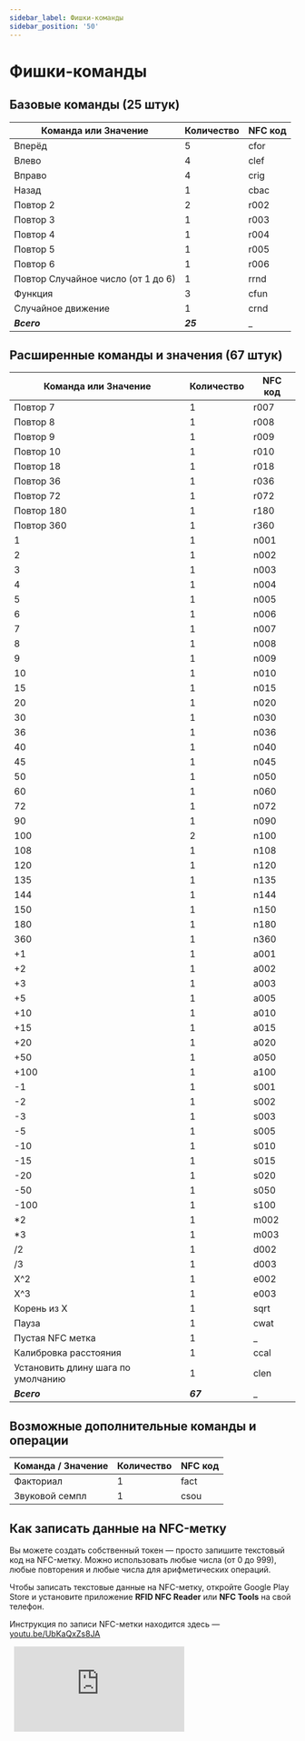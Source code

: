 ```yaml
---
sidebar_label: Фишки-команды
sidebar_position: '50'
---
```


# Фишки-команды

## **Базовые команды (25 штук)**

Команда или Значение | Количество | NFC код
--- | --- | ---
Вперёд | 5 | cfor
Влево | 4 | clef
Вправо | 4 | crig
Назад | 1 | cbac
Повтор 2 | 2 | r002
Повтор 3 | 1 | r003
Повтор 4 | 1 | r004
Повтор 5 | 1 | r005
Повтор 6 | 1 | r006
Повтор Случайное число (от 1 до 6) | 1 | rrnd
Функция | 3 | cfun
Случайное движение | 1 | crnd
***Всего*** | ***25*** | _

## **Расширенные команды и значения (67 штук)**

Команда или Значение | Количество | NFC код
--- | --- | ---
Повтор 7 | 1 | r007
Повтор 8 | 1 | r008
Повтор 9 | 1 | r009
Повтор 10 | 1 | r010
Повтор 18 | 1 | r018
Повтор 36 | 1 | r036
Повтор 72 | 1 | r072
Повтор 180 | 1 | r180
Повтор 360 | 1 | r360
1 | 1 | n001
2 | 1 | n002
3 | 1 | n003
4 | 1 | n004
5 | 1 | n005
6 | 1 | n006
7 | 1 | n007
8 | 1 | n008
9 | 1 | n009
10 | 1 | n010
15 | 1 | n015
20 | 1 | n020
30 | 1 | n030
36 | 1 | n036
40 | 1 | n040
45 | 1 | n045
50 | 1 | n050
60 | 1 | n060
72 | 1 | n072
90 | 1 | n090
100 | 2 | n100
108 | 1 | n108
120 | 1 | n120
135 | 1 | n135
144 | 1 | n144
150 | 1 | n150
180 | 1 | n180
360 | 1 | n360
+1 | 1 | a001
+2 | 1 | a002
+3 | 1 | a003
+5 | 1 | a005
+10 | 1 | a010
+15 | 1 | a015
+20 | 1 | a020
+50 | 1 | a050
+100 | 1 | a100
-1 | 1 | s001
-2 | 1 | s002
-3 | 1 | s003
-5 | 1 | s005
-10 | 1 | s010
-15 | 1 | s015
-20 | 1 | s020
-50 | 1 | s050
-100 | 1 | s100
*2 | 1 | m002
*3 | 1 | m003
/2 | 1 | d002
/3 | 1 | d003
X^2 | 1 | e002
X^3 | 1 | e003
Корень из X | 1 | sqrt
Пауза | 1 | cwat
Пустая NFC метка | 1 | _
Калибровка расстояния | 1 | ccal
Установить длину шага по умолчанию | 1 | clen
***Всего*** | ***67*** | _

## **Возможные дополнительные команды и операции**

Команда / Значение | Количество | NFC код
--- | --- | ---
Факториал | 1 | fact
Звуковой семпл | 1 | csou

## **Как записать данные на NFC-метку**

Вы можете создать собственный токен — просто запишите текстовый код на NFC-метку. Можно использовать любые числа (от 0 до 999), любые повторения и любые числа для арифметических операций.

Чтобы записать текстовые данные на NFC-метку, откройте Google Play Store и установите приложение **RFID NFC Reader** или **NFC Tools** на свой телефон.

Инструкция по записи NFC-метки находится здесь — [youtu.be/UbKaQxZs8JA](https://youtu.be/UbKaQxZs8JA)

<div
  style={{
    position: 'relative',
    paddingBottom: '56.25%',
    height: 0,
    overflow: 'hidden',
  }}
>
  <iframe
    src="https://www.youtube.com/embed/UbKaQxZs8JA?si=WT8wWYBe_Ql7TovQ"
    style={{
      position: 'absolute',
      top: 0,
      left: 0,
      width: '100%',
      height: '100%',
    }}
    frameBorder="0"
    allow="accelerometer; autoplay; clipboard-write; encrypted-media; gyroscope; picture-in-picture"
    allowFullScreen
  />
</div>
